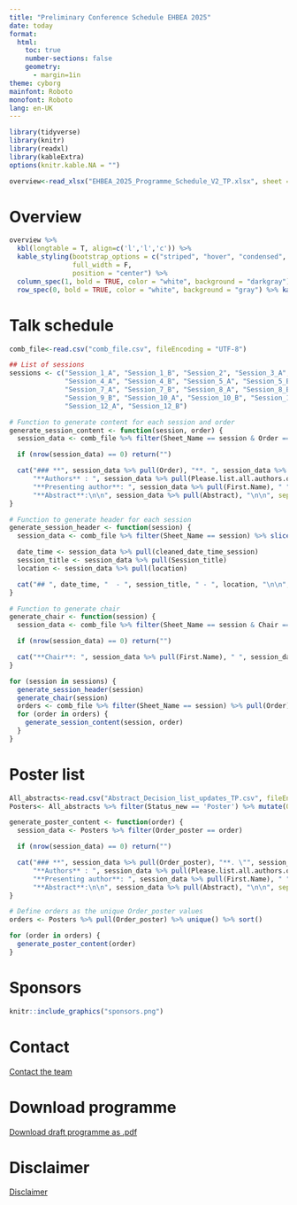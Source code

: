 ```yaml
---
title: "Preliminary Conference Schedule EHBEA 2025"
date: today
format:
  html:
    toc: true
    number-sections: false
    geometry:
      - margin=1in
theme: cyborg
mainfont: Roboto
monofont: Roboto
lang: en-UK
---
```


```r
library(tidyverse)
library(knitr)
library(readxl)
library(kableExtra)
options(knitr.kable.NA = "")
```

```r
overview<-read_xlsx("EHBEA_2025_Programme_Schedule_V2_TP.xlsx", sheet = 2)
```

# Overview

```r
overview %>%
  kbl(longtable = T, align=c('l','l','c')) %>%
  kable_styling(bootstrap_options = c("striped", "hover", "condensed", "responsive"),
                full_width = F, 
                position = "center") %>%
  column_spec(1, bold = TRUE, color = "white", background = "darkgray") %>%
  row_spec(0, bold = TRUE, color = "white", background = "gray") %>% kable_styling(font_size = 8)
```

# Talk schedule

```r
comb_file<-read.csv("comb_file.csv", fileEncoding = "UTF-8")
```

```r
## List of sessions
sessions <- c("Session_1_A", "Session_1_B", "Session_2", "Session_3_A", "Session_3_B",
              "Session_4_A", "Session_4_B", "Session_5_A", "Session_5_B", "Session_6",
              "Session_7_A", "Session_7_B", "Session_8_A", "Session_8_B", "Session_9_A",
              "Session_9_B", "Session_10_A", "Session_10_B", "Session_11_A", "Session_11_B",
              "Session_12_A", "Session_12_B")

# Function to generate content for each session and order
generate_session_content <- function(session, order) {
  session_data <- comb_file %>% filter(Sheet_Name == session & Order == order)

  if (nrow(session_data) == 0) return("")

  cat("### **", session_data %>% pull(Order), "**. ", session_data %>% pull(start_time_calculated), " - \"", session_data %>% pull(Title.y), "\" (ID: ", session_data %>% pull(ID), ", ", session_data %>% pull(Type), ")\n\n",
      "**Authors** : ", session_data %>% pull(Please.list.all.authors.of.this.paper..including.yourself..in.order..in.the.form.Surname..Initials.and.separated.by.a.semicolon..For.instance...Jones..J.G...Knight.M.K...Murdock..M.O..), "\n\n",
      "**Presenting author**: ", session_data %>% pull(First.Name), " ", session_data %>% pull(Last.Name), " (", session_data %>% pull(Affiliation), ")\n\n",
      "**Abstract**:\n\n", session_data %>% pull(Abstract), "\n\n", sep = "")
}

# Function to generate header for each session
generate_session_header <- function(session) {
  session_data <- comb_file %>% filter(Sheet_Name == session) %>% slice(1)

  date_time <- session_data %>% pull(cleaned_date_time_session)
  session_title <- session_data %>% pull(Session_title)
  location <- session_data %>% pull(location)

  cat("## ", date_time, "  - ", session_title, " - ", location, "\n\n", sep = "")
}

# Function to generate chair
generate_chair <- function(session) {
  session_data <- comb_file %>% filter(Sheet_Name == session & Chair == "Chair")

  if (nrow(session_data) == 0) return("")

  cat("**Chair**: ", session_data %>% pull(First.Name), " ", session_data %>% pull(Last.Name), " (", session_data %>% pull(Affiliation), ")\n\n", "\n\n", sep = "")
}

for (session in sessions) {
  generate_session_header(session)
  generate_chair(session)
  orders <- comb_file %>% filter(Sheet_Name == session) %>% pull(Order) %>% unique() %>% sort()
  for (order in orders) {
    generate_session_content(session, order)
  }
}
```

# Poster list

```r
All_abstracts<-read.csv("Abstract_Decision_list_updates_TP.csv", fileEncoding = "UTF-8")
Posters<- All_abstracts %>% filter(Status_new == 'Poster') %>% mutate(Order_poster = row_number())
```

```r
generate_poster_content <- function(order) {
  session_data <- Posters %>% filter(Order_poster == order)

  if (nrow(session_data) == 0) return("")

  cat("### **", session_data %>% pull(Order_poster), "**. \"", session_data %>% pull(Title), "\" (ID: ", session_data %>% pull(ID), ")\n\n",
      "**Authors** : ", session_data %>% pull(Please.list.all.authors.of.this.paper..including.yourself..in.order..in.the.form.Surname..Initials.and.separated.by.a.semicolon..For.instance...Jones..J.G...Knight.M.K...Murdock..M.O..), "\n\n",
      "**Presenting author**: ", session_data %>% pull(First.Name), " ", session_data %>% pull(Last.Name), " (", session_data %>% pull(Affiliation), ")\n\n",
      "**Abstract**:\n\n", session_data %>% pull(Abstract), "\n\n", sep = "")
}

# Define orders as the unique Order_poster values
orders <- Posters %>% pull(Order_poster) %>% unique() %>% sort()

for (order in orders) {
  generate_poster_content(order)
}
```


# Sponsors

```r
knitr::include_graphics("sponsors.png")
```

# Contact

[Contact the team](mailto:ehbea2025@northumbria.ac.uk)

# Download programme

[Download draft programme as .pdf](Talks_Schedule_pdf.pdf)

# Disclaimer

[Disclaimer](https://tvpollet.github.io/disclaimer/)